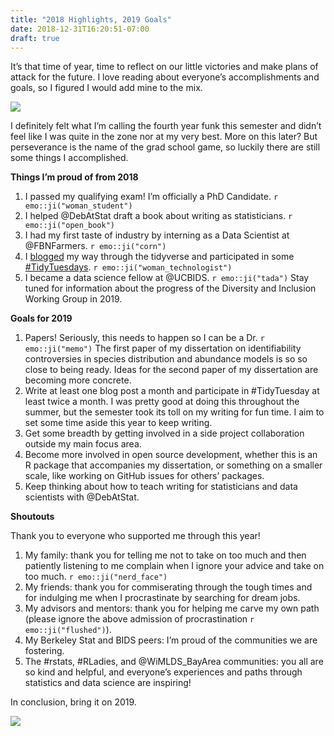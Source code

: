 ```yaml
---
title: "2018 Highlights, 2019 Goals"
date: 2018-12-31T16:20:51-07:00
draft: true
---
```


It's that time of year, time to reflect on our little victories and make plans of attack for the future. I love reading about everyone's accomplishments and goals, so I figured I would add mine to the mix. 

![](https://media.giphy.com/media/MEDT364Ths1Qk/giphy.gif)


I definitely felt what I'm calling the fourth year funk this semester and didn't feel like I was quite in the zone nor at my very best. More on this later? But perseverance is the name of the grad school game, so luckily there are still some things I accomplished.

**Things I'm proud of from 2018**

1. I passed my qualifying exam! I'm officially a PhD Candidate. `r emo::ji("woman_student")`
2. I helped @DebAtStat draft a book about writing as statisticians. `r emo::ji("open_book")`
3. I had my first taste of industry by interning as a Data Scientist at @FBNFarmers. `r emo::ji("corn")`
4. I [blogged](https://sastoudt.github.io/blog/) my way through the tidyverse and participated in some [#TidyTuesdays](https://sastoudt.github.io/tidytuesday/). `r emo::ji("woman_technologist")`
5. I became a data science fellow at @UCBIDS. `r emo::ji("tada")` Stay tuned for information about the progress of the Diversity and Inclusion Working Group in 2019.

**Goals for 2019**

1. Papers! Seriously, this needs to happen so I can be a Dr. `r emo::ji("memo")` The first paper of my dissertation on identifiability controversies in species distribution and abundance models is so so close to being ready. Ideas for the second paper of my dissertation are becoming more concrete.
2. Write at least one blog post a month and participate in #TidyTuesday at least twice a month. I was pretty good at doing this throughout the summer, but the semester took its toll on my writing for fun time. I aim to set some time aside this year to keep writing.
3. Get some breadth by getting involved in a side project collaboration outside my main focus area.
4. Become more involved in open source development, whether this is an R package that accompanies my dissertation, or something on a smaller scale, like working on GitHub issues for others' packages. 
5. Keep thinking about how to teach writing for statisticians and data scientists with @DebAtStat. 

**Shoutouts**

Thank you to everyone who supported me through this year!

1. My family: thank you for telling me not to take on too much and then patiently listening to me complain when I ignore your advice and take on too much. `r emo::ji("nerd_face")`
2. My friends: thank you for commiserating through the tough times and for indulging me when I procrastinate by searching for dream jobs.
3. My advisors and mentors: thank you for helping me carve my own path (please ignore the above admission of procrastination `r emo::ji("flushed")`).
4. My Berkeley Stat and BIDS peers: I'm proud of the communities we are fostering. 
5. The #rstats, #RLadies, and @WiMLDS_BayArea communities: you all are so kind and helpful, and everyone's experiences and paths through statistics and data science are inspiring!



In conclusion, bring it on 2019.

![](https://media.giphy.com/media/p0OJ2Pn79Qqu4/giphy.gif)

